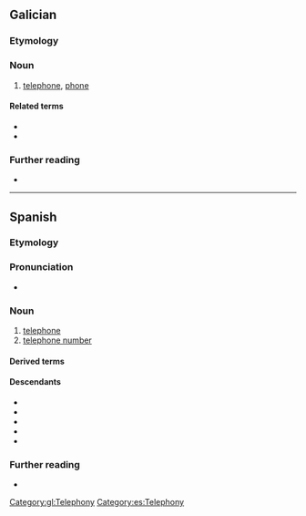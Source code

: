 {{also|telefono|telefonò}}
==Galician==

===Etymology===
{{confix|gl|tele|fono}}

===Noun===
{{gl-noun|m}}

# [[telephone]], [[phone]]

====Related terms====
* {{l|gl|telefonear}}
* {{l|gl|telefónico}}

===Further reading===
* {{R:DRAG}}

[[Category:gl:Telephony]]

----

==Spanish==

===Etymology===
{{confix|es|tele|fono}}

===Pronunciation===
* {{es-IPA}}

===Noun===
{{es-noun|m}}

# [[telephone]] {{gloss|a telecommunication device used for two-way talking with another person}}
# [[telephone number]] {{gloss|the sequence of digits used to identify a particular destination telephone in a network}}
#: {{syn|es|número de teléfono}}

====Derived terms====
{{der3|es
|telefonear
|telefonía
|telefónico
|teléfono celular
|teléfono fijo
|teléfono inteligente
|teléfono móvil}}

====Descendants====
{{top3}}
* {{desc|bcl|telepono|bor=1}}
* {{desc|ceb|telepono|bor=1}}
* {{desc|hil|telepono|bor=1}}
* {{desc|tl|telepono|bor=1}}
* {{desc|war|telepono|bor=1}}
{{bottom}}

===Further reading===
* {{R:DRAE}}

[[Category:es:Telephony]]